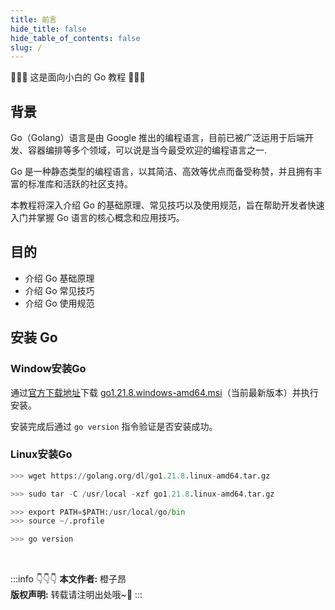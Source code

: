 ```yaml
---
title: 前言
hide_title: false
hide_table_of_contents: false
slug: /
---
```


👏👏👏 这是面向小白的 Go 教程 👏👏👏

## 背景

Go（Golang）语言是由 Google 推出的编程语言，目前已被广泛运用于后端开发、容器编排等多个领域，可以说是当今最受欢迎的编程语言之一.

Go 是一种静态类型的编程语言，以其简洁、高效等优点而备受称赞，并且拥有丰富的标准库和活跃的社区支持。

本教程将深入介绍 Go 的基础原理、常见技巧以及使用规范，旨在帮助开发者快速入门并掌握 Go 语言的核心概念和应用技巧。


## 目的

- 介绍 Go 基础原理
- 介绍 Go 常见技巧
- 介绍 Go 使用规范


## 安装 Go

### Window安装Go

通过[官方下载地址](https://go.dev/dl/)下载 [go1.21.8.windows-amd64.msi](#)（当前最新版本）并执行安装。

安装完成后通过 `go version` 指令验证是否安装成功。

### Linux安装Go

```python title="下载最新版本的 Go 安装包"
>>> wget https://golang.org/dl/go1.21.8.linux-amd64.tar.gz
```

```python title="解压下载的安装包"
>>> sudo tar -C /usr/local -xzf go1.21.8.linux-amd64.tar.gz
```

```python title="配置 Go 环境变量"
>>> export PATH=$PATH:/usr/local/go/bin
>>> source ~/.profile
```

```python title="验证安装是否成功"
>>> go version
```


<br/>

:::info 👇👇👇
**本文作者:** 橙子昂 <br/>
**版权声明:** 转载请注明出处哦~👮‍
:::


